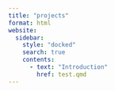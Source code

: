 ```yaml
---
title: "projects"
format: html
website:
  sidebar:
    style: "docked"
    search: true
    contents:
      - text: "Introduction"
        href: test.qmd
---
```


